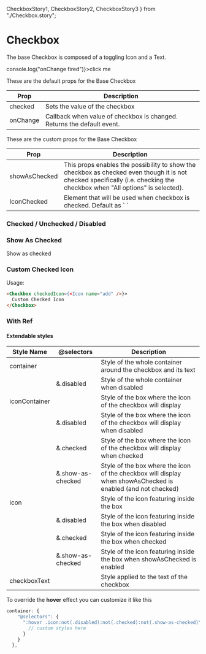   CheckboxStory1,
  CheckboxStory2,
  CheckboxStory3
} from "./Checkbox.story";

<Meta title="Components| Checkbox" />

# Checkbox

The base Checkbox is composed of a toggling Icon and a Text.

<Preview>
  <Story name="Checkbox">
    <Checkbox onChange={() => console.log("onChange fired")}>click me</Checkbox>
  </Story>
</Preview>

These are the default props for the Base Checkbox

<table width="100%">
  <thead>
    <tr>
      <th>Prop</th>
      <th>Description</th>
    </tr>
  </thead>
  <tbody>
    <tr>
      <td>checked</td>
      <td>Sets the value of the checkbox</td>
    </tr>
    <tr>
      <td>onChange</td>
      <td>
        Callback when value of checkbox is changed. Returns the default event.
      </td>
    </tr>
  </tbody>
</table>

These are the custom props for the Base Checkbox

<table width="100%">
  <thead>
    <tr>
      <th>Prop</th>
      <th>Description</th>
    </tr>
  </thead>
  <tbody>
    <tr>
      <td>showAsChecked</td>
      <td>
        This props enables the possibility to show the checkbox as checked even
        though it is not checked specifically (i.e. checking the checkbox when
        "All options" is selected).
      </td>
    </tr>
    <tr>
      <td>IconChecked</td>
      <td>
        Element that will be used when checkbox is checked. Default as `
        <Icon name="check" />`
      </td>
    </tr>
  </tbody>
</table>

### Checked / Unchecked / Disabled

<Preview>
  <Story name="Checked / Unchecked / Disabled">
    <CheckboxStory1 />
  </Story>
</Preview>

### Show As Checked

<Preview>
  <Story name="Show as checked">
    <Checkbox showAsChecked>Show as checked</Checkbox>
  </Story>
</Preview>

### Custom Checked Icon

<Preview>
  <Story name="Custom Checked Icon">
    <CheckboxStory2 />
  </Story>
</Preview>

Usage:

```html
<Checkbox checkedIcon={<Icon name="add" />}>
  Custom Checked Icon
</Checkbox>
```

### With Ref

<Preview>
  <Story name="With Ref">
    <CheckboxStory3 />
  </Story>
</Preview>

#### Extendable styles

<table width="100%">
  <thead>
    <tr>
      <th>Style Name</th>
      <th>@selectors</th>
      <th>Description</th>
    </tr>
  </thead>
  <tbody>
    <tr>
      <td>container</td>
      <td></td>
      <td>Style of the whole container around the checkbox and its text</td>
    </tr>
    <tr>
      <td></td>
      <td>&.disabled</td>
      <td>Style of the whole container when disabled</td>
    </tr>
    <tr>
      <td>iconContainer</td>
      <td></td>
      <td>Style of the box where the icon of the checkbox will display</td>
    </tr>
    <tr>
      <td></td>
      <td>&.disabled</td>
      <td>
        Style of the box where the icon of the checkbox will display when
        disabled
      </td>
    </tr>
    <tr>
      <td></td>
      <td>&.checked</td>
      <td>
        Style of the box where the icon of the checkbox will display when
        checked
      </td>
    </tr>
    <tr>
      <td></td>
      <td>&.show-as-checked</td>
      <td>
        Style of the box where the icon of the checkbox will display when
        showAsChecked is enabled (and not checked)
      </td>
    </tr>
    <tr>
      <td>icon</td>
      <td></td>
      <td>Style of the icon featuring inside the box</td>
    </tr>
    <tr>
      <td></td>
      <td>&.disabled</td>
      <td>Style of the icon featuring inside the box when disabled</td>
    </tr>
    <tr>
      <td></td>
      <td>&.checked</td>
      <td>Style of the icon featuring inside the box when checked</td>
    </tr>
    <tr>
      <td></td>
      <td>&.show-as-checked</td>
      <td>
        Style of the icon featuring inside the box when showAsChecked is enabled
      </td>
    </tr>
    <tr>
      <td>checkboxText</td>
      <td></td>
      <td>Style applied to the text of the checkbox</td>
    </tr>
  </tbody>
</table>

To override the **hover** effect you can customize it like this

```javascript
container: {
    "@selectors": {
      ":hover .icon:not(.disabled):not(.checked):not(.show-as-checked)": {
        // custom styles here
      }
    }
  },
```
